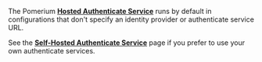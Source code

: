 The Pomerium [**Hosted Authenticate Service**](/docs/capabilities/hosted-authenticate-service) runs by default in configurations that don't specify an identity provider or authenticate service URL.

See the [**Self-Hosted Authenticate Service**](/docs/capabilities/self-hosted-authenticate-service) page if you prefer to use your own authenticate services.


